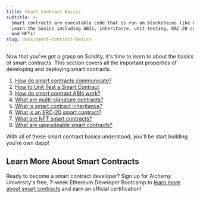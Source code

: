 ```yaml
---
title: Smart Contract Basics
subtitle: >-
  Smart contracts are executable code that is run on blockchains like Ethereum.
  Learn the basics including ABIs, inheritance, unit testing, ERC-20 contracts,
  and NFTs!
slug: docs/smart-contract-basics
---
```



Now that you've got a grasp on Solidity, it's time to learn to about the basics of smart contracts. This section covers all the important properties of developing and deploying smart contracts.

1. [How do smart contracts communicate?](/docs/smart-contract-communication)
2. [How to Unit Test a Smart Contract](/docs/how-to-unit-test-a-smart-contract)
3. [How do smart contract ABIs work?](/docs/smart-contract-abi)
4. [What are multi-signature contracts?](/docs/multi-sig-contracts)
5. [What is smart contract inheritance?](/docs/smart-contract-inheritance)
6. [What is an ERC-20 smart contract?](/docs/what-is-erc-20)
7. [What are NFT smart contracts?](/docs/what-are-nfts)
8. [What are upgradeable smart contracts?](/docs/upgradeable-smart-contracts)

With all of these smart contract basics understood, you'll be start building you're own dapp!

## Learn More About Smart Contracts

Ready to become a smart contract developer? Sign up for Alchemy University's free, 7-week Ethereum Developer Bootcamp to [learn more about smart contracts](https://university.alchemy.com/ethereum) and earn an official certification!
